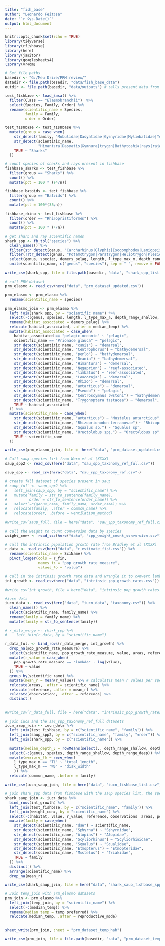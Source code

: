 ```yaml
---
title: "fish_base"
author: "Leonardo Feitosa"
date: "`r Sys.Date()`"
output: html_document
---
```


```r
knitr::opts_chunk$set(echo = TRUE)
library(tidyverse)
library(rfishbase)
library(here)
library(janitor)
library(googlesheets4)
library(vroom)

# Set file paths
basedir <- "G:/Meu Drive/PRM review/"
datadir <- file.path(basedir, "data/fish_base_data")
outdir <- file.path(basedir, "data/outputs") # calls present data from raster files
```

```r
test_fishbase <- load_taxa() %>% 
  filter(Class == "Elasmobranchii")  %>% 
  select(Species, Family, Order) %>% 
  rename(scientific_name = Species,
         family = Family,
         order = Order)
```

```r
test_fishbase <- test_fishbase %>% 
  mutate(group = case_when(
    str_detect(family, "Mobulidae|Dasyatidae|Gymnyridae|Myliobatidae|Torpedinidae|Rhinobatidae|Rhinidae|Aetobatidae|Rajidae|Pristidae|Plesiobatidae|Potamo|Urolophidae|Zanobatidae|Narcinidae|Platyrhinidae|Trygon|Hypnidae|Narkidae") ~ "Batoids",
    str_detect(scientific_name, 
               "Himantura|Dasyatis|Gymnura|trygon|Bathytoshia|rays|raja|Rhinoptera|Sympterygia|Pastinachus|Urobatis|Glaucostegus|Hypanus") ~ "Batoids",
    TRUE ~ "Sharks"
  ))
```

```r
# count species of sharks and rays present in fishbase
fishbase_sharks <- test_fishbase %>% 
  filter(group == "Sharks") %>% 
  count() %>% 
  mutate(pct = 100 * (94/n))

fishbase_batoids <- test_fishbase %>% 
  filter(group == "Batoids") %>% 
  count() %>% 
  mutate(pct = 100*(35/n))

fishbase_rhino <- test_fishbase %>% 
  filter(order == "Rhinopristiformes") %>% 
  count() %>% 
  mutate(pct = 100 * (4/n))
```


```r
# get shark and ray scientific names
shark_spp <- fb_tbl("species") %>% 
  clean_names() %>% 
  filter(str_detect(genus, "Carcharhinus|Glyphis|Isogomphodon|Lamiopsis|Loxodon|Rhizoprionodon|Scoliodon|Triaenodon|Galeocerdo|Chaenogaleus|Hemigaleus|Hemipristis|Paragaleus|Leptocharias|Ctenacis|Eridacnis|Gollum|Proscyllium|Pseudotriakis|Apristurus|Asymbolus|Bythaelurus|Cephalurus|Figaro|Galeus|Halaelurus|Haploblepharus|Holohalaelurus|Parmaturus|Pentanchus|Atelomycterus|Aulohalaelurus|Cephaloscyllium|Poroderma|Schroederichthys|Scyliorhinus|Sphyrna|Furgaleus|Galeorhinus|Hemitriakis|Hypogaleus|Iago|Mustelus|Triakis|Scylliogaleus|Heterodontus|Hexanchus|Notorynchus|Chlamydoselachus|Carcharias|Carcharias|Carcharodon|Isurus|Lamna|Alopias|Cetorhinus|Megachasma|Mitsukurina|Odontaspis|Brachaelurus|inglymostoma|Nebrius|Chiloscyllium|Hemiscyllium|Orectolobus|Eucrossorhinus|Sutorectus|Cirrhoscyllium|Parascyllium|Rhincodon|Stegostoma|Pristiophorus|Pliotrema|Squatina|Squalus|Etmopterus|Centrophorus|Daenia|Dalatias|Euprotomicroides|Heteroscymnoides|Isistius|Mollisquama|Squaliolus|Echinorhinus|Aculeola|Centroscyllium|Centroscymnus|Scymnodalatias|Scymnodon|Somniosus|Cirrhigaleus|Oxynotus|Aetobatus|Bathytoshia|trygon|Dasyatis|Himantura|Hypanus|Maculabatis|Pastinachus|Pateobatis|Taeniura|Urogymnus|Gymnura|Aetomylaeus|Myliobatis|Manta|Mobula|Plesiobatis|Rhinoptera|Spinilophus|Urolophus|Urobatis|raja|batis|Springeria|Irolita|Sympterygia|Gurgesiella|Dipturus|Hongeo|Okamejei|Raja|Rajella|Glaucostegus|Platyrhin|Pristis|Anoxypristis|Acroteriobatus|Pseudobatos|Rhinobatos|Rhina|Rhynchobatus|Aptychotrema|Trygonorrhina|Zapteryx|Zanobatus|Hypnos|Benthobatis|Diplobatis|Discopyge|Narcine|Crassinarke|Electrolux|Heteronarce|Narke|Temera|Typhlonarke|Tetronarce|Torpedo")) %>%  
  filter(!str_detect(genus, "Potamotrygon|Paratrygon|Heliotrygon|Plesiotrygon|Glyphis")) %>%  # remove freshwater stingrays and sharks
  select(genus, species, demers_pelag, length, l_type_max_m, depth_range_shallow, depth_range_deep, demers_pelag) %>% 
  unite(scientific_name, c("genus", "species"), sep = " ", remove = FALSE)

write_csv(shark_spp, file = file.path(basedir, "data", "shark_spp_list.csv"), col_names = TRUE)

```



```r
# call PRM dataset
prm_elasmo <- read_csv(here("data", "prm_dataset_updated.csv"))

prm_elasmo <- prm_elasmo %>% 
  rename(scientific_name = species)

prm_elasmo_join <- prm_elasmo %>% 
  left_join(shark_spp, by = "scientific_name") %>% 
  select(-c(genus, species, length, l_type_max_m, depth_range_shallow, depth_range_deep, stock_code, spec_code, species_ref_no, fam_code, habitat_associated)) %>% 
  rename(habitat_associated = demers_pelag) %>% 
  relocate(habitat_associated, .after = median_temp) %>% 
  mutate(habitat_associated = case_when(
    habitat_associated == "pelagic-oceanic" ~ "pelagic",
    scientific_name == "Prionace glauca" ~ "pelagic",
    str_detect(scientific_name, "canis") ~ "demersal",
    str_detect(scientific_name, "Centrophorus") ~ "bathydemersal",
    str_detect(scientific_name, "perlo") ~ "bathydemersal",
    str_detect(scientific_name, "Deania") ~ "bathydemersal",
    str_detect(scientific_name, "Himantura") ~ "demersal",
    str_detect(scientific_name, "Negaprion") ~ "reef-associated",
    str_detect(scientific_name, "limbatus") ~ "reef-associated",
    str_detect(scientific_name, "Leucoraja") ~ "demersal",
    str_detect(scientific_name, "Rhizo") ~ "demersal",
    str_detect(scientific_name, "antarticus") ~ "demersal",
    str_detect(scientific_name, "Pseudo") ~ "pelagic",
    str_detect(scientific_name, "Centroscymnus owstoni") ~ "bathydemersal",
    str_detect(scientific_name, "Trygonoptera testacea") ~ "demersal",
    TRUE ~ habitat_associated
  )) %>% 
  mutate(scientific_name = case_when(
    str_detect(scientific_name, "antarticus") ~ "Mustelus antarcticus",
    str_detect(scientific_name, "Rhizoprionodon terranovae") ~ "Rhizoprionodon terraenovae",
    str_detect(scientific_name, "Squalus sp.") ~ "Squalus sp",
    str_detect(scientific_name, "Orectolobus spp.") ~ "Orectolobus sp",
    TRUE ~ scientific_name
  ))

write_csv(prm_elasmo_join, file =  here("data", "prm_dataset_updated.csv"), col_names = TRUE, na = "")

# Call saup species list from Worm et al (XXXX)
saup_spp2 <- read_csv(here("data", "sau_spp_taxonomy_ref_full.csv"))

saup_spp <- read_csv(here("data", "sau_spp_taxonomy_ref.csv"))

# create full dataset of species present in saup
# saup_full <- saup_spp2 %>% 
#   left_join(saup_spp, by = "scientific_name") %>% 
#   mutate(family = str_to_sentence(family_name),
#          order = str_to_sentence(order_name)) %>% 
#   select(-c(genus_name, family_name, order_name)) %>% 
#   relocate(family, .after = common_name) %>% 
#   relocate(order, .before = ventilation_method)

#write_csv(saup_full, file = here("data", "sau_spp_taxonomy_ref_full.csv"), col_names = TRUE, na = "")

# call the weight to count conversion data by species
weight_conv <- read_csv(here("data", "spp_weight_count_conversion.csv"))

# call the intrinsic population growth rate from Bradley et al (XXXX)
r_data <- read_csv(here("data", "r_estimate_fish.csv")) %>% 
  rename(scientific_name = SciName) %>% 
  pivot_longer(cols = r_fin,
               names_to = "pop_growth_rate_measure",
               values_to = "value")

# call in the intrinsic growth rate data and wrangle it to convert lambda to r
int_growth <- read_csv(here("data", "intrinsic_pop_growth_rates.csv"))  

#write_csv(int_growth, file = here("data", "intrinsic_pop_growth_rates.csv"), col_names = TRUE, na = "")

#iucn data
iucn_data <- read_csv(here("data", "iucn_data", "taxonomy.csv")) %>% 
  clean_names() %>% 
  select(scientific_name, family_name) %>% 
  rename(family = family_name) %>% 
  mutate(family = str_to_sentence(family))

# r_data_merge <- shark_spp %>% 
#    left_join(r_data, by = "scientific_name")

r_data_full <- bind_rows(r_data_merge, int_growth) %>% 
  drop_na(pop_growth_rate_measure) %>% 
  select(scientific_name, pop_growth_rate_measure, value, areas, reference, observations) %>% 
  mutate(r_value = case_when(
    pop_growth_rate_measure == "lambda" ~ log(value),
    TRUE ~ value
  )) %>% 
  group_by(scientific_name) %>% 
  mutate(mean_r = mean(r_value)) %>% # calculates mean r values per species because some species have different r values depending on method/sampling area
  relocate(areas, .after = scientific_name) %>% 
  relocate(reference, .after = mean_r) %>% 
  relocate(observations, .after = reference) %>%
  distinct()
   

#write_csv(r_data_full, file = here("data", "intrinsic_pop_growth_rates_full.csv"), col_names = TRUE, na = "")
```

```r
# join iucn and the sau_spp_taxonomy_ref_full datasets
iucn_saup_join <- iucn_data %>% 
  left_join(test_fishbase, by = c("scientific_name", "family")) %>% 
  left_join(saup_spp2, by = c("scientific_name", "family", "order")) %>% 
  left_join(shark_spp, by = c("scientific_name")) %>% 

  mutate(median_depth_2 = rowMeans(select(., depth_range_shallow, depth_range_deep))) %>% 
  select(-c(genus, species, depth_range_shallow, depth_range_deep)) %>% 
  mutate(measure_fb = case_when(
    l_type_max_m == "TL" ~ "total_length",
    l_type_max_m == "WD" ~ "disk_width"
    )) %>% 
  relocate(common_name, .before = family)

write_csv(iucn_saup_join, file = here("data", "iucn_fishbase_list.csv"), col_names = TRUE, na = "")
```



```r
# join shark_spp data from fishbase with the saup species list, the species specific weight to count conversion coefficients, and intrinsic population growth rates
shark_saup_join <- iucn_data %>% 
  bind_rows(int_growth) %>% 
  left_join(test_fishbase, by = c("scientific_name", "family")) %>%  
  left_join(weight_conv, by = "scientific_name") %>% 
  select(-c(habitat, value, r_value, reference, observations, areas, pop_growth_rate_measure)) 
  mutate(family = case_when(
    str_detect(scientific_name, "dae") ~ scientific_name,
    str_detect(scientific_name, "Sphyrna") ~ "Sphyrnidae",
    str_detect(scientific_name, "Alopias") ~ "Alopidae",
    str_detect(scientific_name, "Scyliorhinus") ~ "Scyliorhinidae",
    str_detect(scientific_name, "Squalus") ~ "Squalidae",
    str_detect(scientific_name, "Etmopterus") ~ "Etmopteridae",
    str_detect(scientific_name, "Mustelus") ~ "Triakidae",
    TRUE ~ family
  )) %>% 
  distinct() %>% 
  arrange(scientific_name) %>% 
  drop_na(mean_r)

write_csv(shark_saup_join, file = here("data", "shark_saup_fishbase_spp_list.csv"), col_names = TRUE)
```



```r
# Join temp_join with prm_elasmo datasets
prm_join <- prm_elasmo %>% 
  left_join(temp_join, by = "scientific_name") %>% 
  select(-c(median_temp)) %>% 
  rename(median_temp = temp_preferred) %>% 
  relocate(median_temp, .after = reproductive_mode) 

 
sheet_write(prm_join, sheet = "prm_dataset_temp_hab")

write_csv(prm_join, file = file.path(basedir, "data", "prm_dataset_temp_hab.csv"), col_names = TRUE)
```


